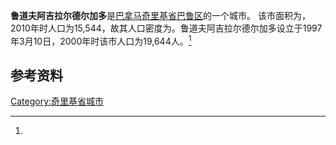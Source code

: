 {{Infobox settlement
|name                   = 鲁道夫阿吉拉尔德尔加多
|native_name            = 
|settlement_type        = [[市_(巴拿马)|市]]
|image_skyline          = 
|image_caption          = 
|image_alt              = 
|pushpin_map            =
|coordinates_display    = inline,title
|coordinates_region     = PA
|subdivision_type       = 国家
|subdivision_name       = {{flag|Panama}}
|subdivision_type1      = [[巴拿马行政区划|省份]]
|subdivision_name1      = [[奇里基省|奇里基省]]
|subdivision_type2      = [[区_(巴拿马)|区]]
|subdivision_name2      = [[巴鲁区_(奇里基省)|巴鲁区]]
|leader_title           = 
|leader_name            = 
|established_title      = 设立时间
|established_date       = 1997年3月10日<ref name=inec/>
|area_land_km2          = 187.2
|area_footnotes         = <ref name=inec>[http://www.contraloria.gob.pa/inec/archivos/P3601Cuadro11.xls "Cuadro 11 (Superficie, población y densidad de población en la República...)" [Table 11 (Area, population, and population density in the Republic...)<nowiki>]</nowiki>] (.xls). In {{cite web|title=Resultados Finales Básicos|trans-title=Basic Final Results|url=https://www.contraloria.gob.pa/inec/publicaciones/Publicaciones.aspx?ID_SUBCATEGORIA=59&ID_PUBLICACION=360&ID_IDIOMA=1&ID_CATEGORIA=13|publisher=[[巴拿马国家统计及普查局|巴拿马国家统计及普查局]]|accessdate=May 26, 2015|language=es}}</ref>
|population_as_of       = 2010
|population_total       = 15544
|population_footnotes   = <ref name=inec/>
|population_density_km2 = 83
|population_note        = 人口密度数据由计算得出
|timezone1              = [[北美东部时区|东部时区]]
|utc_offset1            = −5
|latd                   = 
|latm                   = 
|lats                   = 
|latNS                  = 
|longd                  = 
|longm                  = 
|longs                  = 
|longEW                 = }}

'''鲁道夫阿吉拉尔德尔加多'''是[[巴拿马|巴拿马]][[奇里基省|奇里基省]][[巴鲁区_(奇里基省)|巴鲁区]]的一个城市。 该市面积为{{convert|187.2|sqkm|sqmi}}，2010年时人口为15,544，故其人口密度为{{convert|83|PD/sqkm|PD/sqmi}}。鲁道夫阿吉拉尔德尔加多设立于1997年3月10日，2000年时该市人口为19,644人。<ref name=inec/>

==参考资料==
{{reflist}}

{{Panama-geo-stub}}
{{Chiriquí Province}}

{{coord missing|Panama}}

[[Category:奇里基省城市|Category:奇里基省城市]]